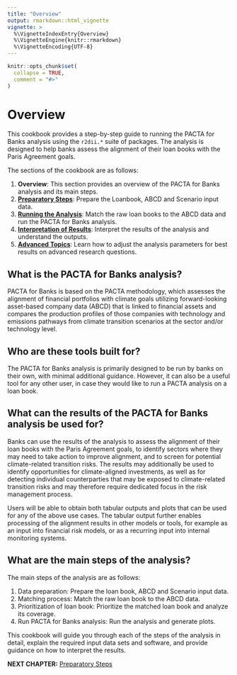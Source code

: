 ```yaml
---
title: "Overview"
output: rmarkdown::html_vignette
vignette: >
  %\VignetteIndexEntry{Overview}
  %\VignetteEngine{knitr::rmarkdown}
  %\VignetteEncoding{UTF-8}
---
```


```r
knitr::opts_chunk$set(
  collapse = TRUE,
  comment = "#>"
)
```

# Overview

This cookbook provides a step-by-step guide to running the PACTA for Banks analysis using the `r2dii.*` suite of packages. The analysis is designed to help banks assess the alignment of their loan books with the Paris Agreement goals.

The sections of the cookbook are as follows:

1. **Overview**: This section provides an overview of the PACTA for Banks analysis and its main steps.
2. **[Preparatory Steps](cookbook_preparatory_steps.html)**: Prepare the Loanbook, ABCD and Scenario input data.
3. **[Running the Analysis](cookbook_running_the_analysis.html)**: Match the raw loan books to the ABCD data and run the PACTA for Banks analysis.
4. **[Interpretation of Results](cookbook_interpretation.html)**: Interpret the results of the analysis and understand the outputs.
5. **[Advanced Topics](cookbook_advanced_use_cases.html)**: Learn how to adjust the analysis parameters for best results on advanced research questions.

## What is the PACTA for Banks analysis?

PACTA for Banks is based on the PACTA methodology, which assesses the alignment of financial portfolios with climate goals utilizing forward-looking asset-based company data (ABCD) that is linked to financial assets and compares the production profiles of those companies with technology and emissions pathways from climate transition scenarios at the sector and/or technology level.

## Who are these tools built for?

The PACTA for Banks analysis is primarily designed to be run by banks on their own, with minimal additional guidance. However, it can also be a useful tool for any other user, in case they would like to run a PACTA analysis on a loan book.

## What can the results of the PACTA for Banks analysis be used for?

Banks can use the results of the analysis to assess the alignment of their loan books with the Paris Agreement goals, to identify sectors where they may need to take action to improve alignment, and to screen for potential climate-related transition risks. The results may additionally be used to identify opportunities for climate-aligned investments, as well as for detecting individual counterparties that may be exposed to climate-related transition risks and may therefore require dedicated focus in the risk management process.

Users will be able to obtain both tabular outputs and plots that can be used for any of the above use cases. The tabular output further enables processing of the alignment results in other models or tools, for example as an input into financial risk models, or as a recurring input into internal monitoring systems.

## What are the main steps of the analysis?

The main steps of the analysis are as follows:

1. Data preparation: Prepare the loan book, ABCD and Scenario input data.
2. Matching process: Match the raw loan book to the ABCD data.
3. Prioritization of loan book: Prioritize the matched loan book and analyze its coverage.
4. Run PACTA for Banks analysis: Run the analysis and generate plots.

This cookbook will guide you through each of the steps of the analysis in detail, explain the required input data sets and software, and provide guidance on how to interpret the results.

**NEXT CHAPTER:** [Preparatory Steps](cookbook_preparatory_steps.html)
